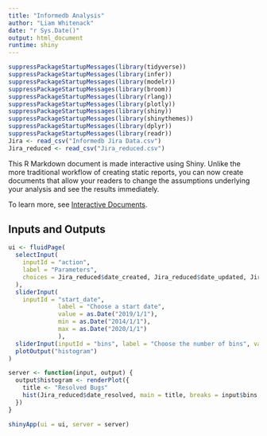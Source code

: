 ```yaml
---
title: "Informedb Analysis"
author: "Liam Whitenack"
date: "r Sys.Date()"
output: html_document
runtime: shiny
---
```


```r
suppressPackageStartupMessages(library(tidyverse))
suppressPackageStartupMessages(library(infer))
suppressPackageStartupMessages(library(modelr))
suppressPackageStartupMessages(library(broom))
suppressPackageStartupMessages(library(rlang))
suppressPackageStartupMessages(library(plotly))
suppressPackageStartupMessages(library(shiny))
suppressPackageStartupMessages(library(shinythemes))
suppressPackageStartupMessages(library(dplyr))
suppressPackageStartupMessages(library(readr))
Jira <- read_csv("Informedb Jira Data.csv")
Jira_reduced <- read_csv("Jira_reduced.csv")
```

This R Markdown document is made interactive using Shiny. Unlike the more traditional workflow of creating static reports, you can now create documents that allow your readers to change the assumptions underlying your analysis and see the results immediately. 

To learn more, see [Interactive Documents](http://rmarkdown.rstudio.com/authoring_shiny.html).

## Inputs and Outputs
```r
ui <- fluidPage(
  selectInput(
    inputId = "action",
    label = "Parameters",
    choices = Jira_reduced$date_created, Jira_reduced$date_updated, Jira_reduced$date_resolved
  ),
  sliderInput(
    inputId = "start_date", 
              label = "Choose a start date", 
              value = as.Date("2019/1/1"), 
              min = as.Date("2014/1/1"), 
              max = as.Date("2020/1/1")
              ),
  sliderInput(inputId = "bins", label = "Choose the number of bins", value = 12, min = 6, max = 60, step = 6),
  plotOutput("histogram")
)

server <- function(input, output) {
  output$histogram <- renderPlot({
    title <- "Resolved Bugs"
    hist(Jira_reduced$date_resolved, main = title, breaks = input$bins, xlim = c(input$start_date, max(Jira_reduced$date_updated)))
  })
}

shinyApp(ui = ui, server = server)
```

